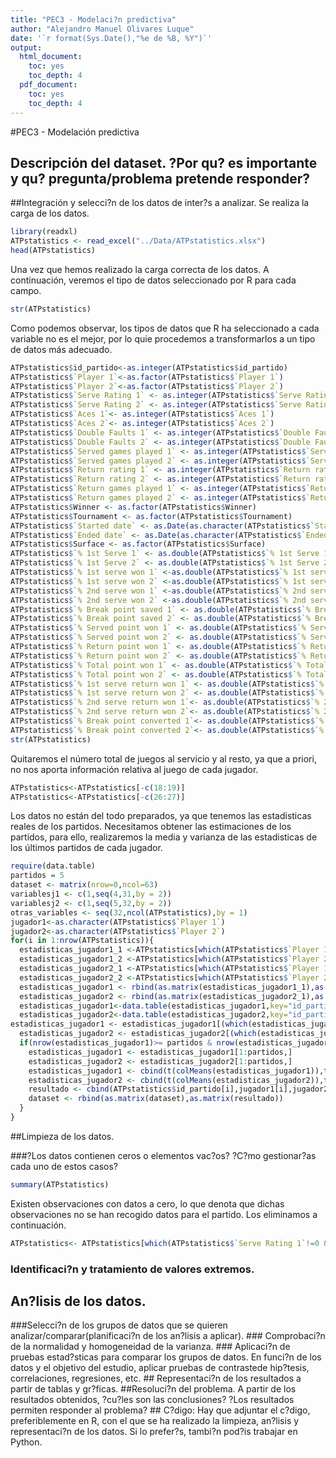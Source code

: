 ```yaml
---
title: "PEC3 - Modelaci?n predictiva"
author: "Alejandro Manuel Olivares Luque"
date: '`r format(Sys.Date(),"%e de %B, %Y")`'
output:
  html_document:
    toc: yes
    toc_depth: 4
  pdf_document:
    toc: yes
    toc_depth: 4
---
```


#PEC3 - Modelación predictiva

## Descripción del dataset. ?Por qu? es importante y qu? pregunta/problema pretende responder?
##Integración y selecci?n de los datos de inter?s a analizar.
Se realiza la carga de los datos. 
```r
library(readxl)
ATPstatistics <- read_excel("../Data/ATPstatistics.xlsx")
head(ATPstatistics)
```
Una vez que hemos realizado la carga correcta de los datos. A continuación, veremos el tipo de datos seleccionado por R para cada campo.
```r
str(ATPstatistics)
```
Como podemos observar, los tipos de datos que R ha seleccionado a cada variable no es el mejor, por lo quie procedemos a transformarlos a un tipo de datos más adecuado. 

```r
ATPstatistics$id_partido<-as.integer(ATPstatistics$id_partido)
ATPstatistics$`Player 1`<-as.factor(ATPstatistics$`Player 1`)
ATPstatistics$`Player 2`<-as.factor(ATPstatistics$`Player 2`)
ATPstatistics$`Serve Rating 1` <- as.integer(ATPstatistics$`Serve Rating 1`)
ATPstatistics$`Serve Rating 2` <- as.integer(ATPstatistics$`Serve Rating 2`)
ATPstatistics$`Aces 1`<- as.integer(ATPstatistics$`Aces 1`)
ATPstatistics$`Aces 2`<- as.integer(ATPstatistics$`Aces 2`)
ATPstatistics$`Double Faults 1` <- as.integer(ATPstatistics$`Double Faults 1`)
ATPstatistics$`Double Faults 2` <- as.integer(ATPstatistics$`Double Faults 2`)
ATPstatistics$`Served games played 1` <- as.integer(ATPstatistics$`Served games played 1`)
ATPstatistics$`Served games played 2` <- as.integer(ATPstatistics$`Served games played 2`)
ATPstatistics$`Return rating 1` <- as.integer(ATPstatistics$`Return rating 1`)
ATPstatistics$`Return rating 2` <- as.integer(ATPstatistics$`Return rating 2`)
ATPstatistics$`Return games played 1` <- as.integer(ATPstatistics$`Return games played 1`)
ATPstatistics$`Return games played 2` <- as.integer(ATPstatistics$`Return games played 2`)
ATPstatistics$Winner <- as.factor(ATPstatistics$Winner)
ATPstatistics$Tournament <- as.factor(ATPstatistics$Tournament)
ATPstatistics$`Started date` <- as.Date(as.character(ATPstatistics$`Started date`), "%d/%m/%Y")
ATPstatistics$`Ended date` <- as.Date(as.character(ATPstatistics$`Ended date`),  "%d/%m/%Y")
ATPstatistics$Surface <- as.factor(ATPstatistics$Surface)
ATPstatistics$`% 1st Serve 1` <- as.double(ATPstatistics$`% 1st Serve 1`)/100
ATPstatistics$`% 1st Serve 2` <- as.double(ATPstatistics$`% 1st Serve 2`)/100
ATPstatistics$`% 1st serve won 1` <-as.double(ATPstatistics$`% 1st serve won 1`)/100
ATPstatistics$`% 1st serve won 2` <-as.double(ATPstatistics$`% 1st serve won 2`)/100
ATPstatistics$`% 2nd serve won 1` <-as.double(ATPstatistics$`% 2nd serve won 1`)/100
ATPstatistics$`% 2nd serve won 2` <-as.double(ATPstatistics$`% 2nd serve won 2`)/100
ATPstatistics$`% Break point saved 1` <- as.double(ATPstatistics$`% Break point saved 1`)/100
ATPstatistics$`% Break point saved 2` <- as.double(ATPstatistics$`% Break point saved 2`)/100
ATPstatistics$`% Served point won 1` <- as.double(ATPstatistics$`% Served point won 1`)/100
ATPstatistics$`% Served point won 2` <- as.double(ATPstatistics$`% Served point won 2`)/100
ATPstatistics$`% Return point won 1` <- as.double(ATPstatistics$`% Return point won 1`)/100
ATPstatistics$`% Return point won 2` <- as.double(ATPstatistics$`% Return point won 2`)/100
ATPstatistics$`% Total point won 1` <- as.double(ATPstatistics$`% Total point won 1`)/100
ATPstatistics$`% Total point won 2` <- as.double(ATPstatistics$`% Total point won 2`)/100
ATPstatistics$`% 1st serve return won 1` <- as.double(ATPstatistics$`% 1st serve return won 1`)/100
ATPstatistics$`% 1st serve return won 2` <- as.double(ATPstatistics$`% 1st serve return won 2` )/100
ATPstatistics$`% 2nd serve return won 1`<- as.double(ATPstatistics$`% 2nd serve return won 1`)/100
ATPstatistics$`% 2nd serve return won 2`<- as.double(ATPstatistics$`% 2nd serve return won 2`)/100
ATPstatistics$`% Break point converted 1`<- as.double(ATPstatistics$`% Break point converted 1`)/100
ATPstatistics$`% Break point converted 2`<- as.double(ATPstatistics$`% Break point converted 2`)/100
str(ATPstatistics)
```
Quitaremos el número total de juegos al servicio y al resto, ya que a priori, no nos aporta información relativa al juego de cada jugador. 
```r
ATPstatistics<-ATPstatistics[-c(18:19)]
ATPstatistics<-ATPstatistics[-c(26:27)]
```
Los datos no están del todo preparados, ya que tenemos las estadisticas reales de los partidos. Necesitamos obtener las estimaciones de los partidos, para ello, realizaremos la media y varianza de las estadisticas de los últimos partidos de cada jugador.
```r
require(data.table)
partidos = 5
dataset <- matrix(nrow=0,ncol=63)
variablesj1 <- c(1,seq(4,31,by = 2))
variablesj2 <- c(1,seq(5,32,by = 2))
otras_variables <- seq(32,ncol(ATPstatistics),by = 1)
jugador1<-as.character(ATPstatistics$`Player 1`)
jugador2<-as.character(ATPstatistics$`Player 2`)
for(i in 1:nrow(ATPstatistics)){
  estadisticas_jugador1_1 <-ATPstatistics[which(ATPstatistics$`Player 1`==jugador1[i]),variablesj1]
  estadisticas_jugador1_2 <-ATPstatistics[which(ATPstatistics$`Player 2`==jugador1[i]),variablesj2]
  estadisticas_jugador2_1 <-ATPstatistics[which(ATPstatistics$`Player 1`==jugador2[i]),variablesj1]
  estadisticas_jugador2_2 <-ATPstatistics[which(ATPstatistics$`Player 2`==jugador2[i]),variablesj2] 
  estadisticas_jugador1 <- rbind(as.matrix(estadisticas_jugador1_1),as.matrix(estadisticas_jugador1_2))
  estadisticas_jugador2 <- rbind(as.matrix(estadisticas_jugador2_1),as.matrix(estadisticas_jugador2_2))
  estadisticas_jugador1<-data.table(estadisticas_jugador1,key="id_partido")
  estadisticas_jugador2<-data.table(estadisticas_jugador2,key="id_partido")
estadisticas_jugador1 <- estadisticas_jugador1[(which(estadisticas_jugador2$id_partido >ATPstatistics$id_partido[i])),2:ncol(estadisticas_jugador1)]
  estadisticas_jugador2 <- estadisticas_jugador2[(which(estadisticas_jugador2$id_partido > ATPstatistics$id_partido[i])),2:ncol(estadisticas_jugador2)]
  if(nrow(estadisticas_jugador1)>= partidos & nrow(estadisticas_jugador2)>= partidos){
    estadisticas_jugador1 <- estadisticas_jugador1[1:partidos,]
    estadisticas_jugador2 <- estadisticas_jugador2[1:partidos,]
    estadisticas_jugador1 <- cbind(t(colMeans(estadisticas_jugador1)),t(apply(estadisticas_jugador1,2,sd)))
    estadisticas_jugador2 <- cbind(t(colMeans(estadisticas_jugador2)),t(apply(estadisticas_jugador2,2,sd)))
    resultado <- cbind(ATPstatistics$id_partido[i],jugador1[i],jugador2[i],estadisticas_jugador1,estadisticas_jugador2,ATPstatistics[i,otras_variables])
    dataset <- rbind(as.matrix(dataset),as.matrix(resultado))
  }
}
```

##Limpieza de los datos.

###?Los datos contienen ceros o elementos vac?os? ?C?mo gestionar?as cada uno de estos casos?
```r
summary(ATPstatistics)
```
Existen observaciones con datos a cero, lo que denota que dichas observaciones no se han recogido datos para el partido. Los eliminamos a continuación.
```r
ATPstatistics<- ATPstatistics[which(ATPstatistics$`Serve Rating 1`!=0 & ATPstatistics$`Serve Rating 2`!=0 & ATPstatistics$`Return rating 1` !=0 & ATPstatistics$`Return rating 2` !=0),]
```
### Identificaci?n y tratamiento de valores extremos.
## An?lisis de los datos.
###Selecci?n de los grupos de datos que se quieren analizar/comparar(planificaci?n de los an?lisis a aplicar).
### Comprobaci?n de la normalidad y homogeneidad de la varianza.
### Aplicaci?n de pruebas estad?sticas para comparar los grupos de datos. En funci?n de los datos y el objetivo del estudio, aplicar pruebas de contrastede hip?tesis, correlaciones, regresiones, etc.
## Representaci?n de los resultados a partir de tablas y gr?ficas.
##Resoluci?n del problema. A partir de los resultados obtenidos, ?cu?les son las conclusiones? ?Los resultados permiten responder al problema?
## C?digo: Hay que adjuntar el c?digo, preferiblemente en R, con el que se ha realizado la limpieza, an?lisis y representaci?n de los datos. Si lo prefer?s, tambi?n pod?is trabajar en Python. 
